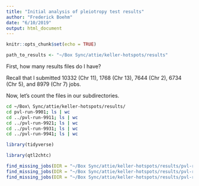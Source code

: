 ```yaml
---
title: "Initial analysis of pleiotropy test results"
author: "Frederick Boehm"
date: "6/10/2019"
output: html_document
---
```


```r
knitr::opts_chunk$set(echo = TRUE)
```

```r
path_to_results <- "~/Box Sync/attie/keller-hotspots/results"
```

First, how many results files do I have?

Recall that I submitted 10332 (Chr 11), 1768 (Chr 13), 7644 (Chr 2), 6734 (Chr 5), and 8979 (Chr 7) jobs.

Now, let's count the files in our subdirectories.

```bash
cd ~/Box\ Sync/attie/keller-hotspots/results/
cd pvl-run-9901; ls | wc
cd ../pvl-run-9911; ls | wc
cd ../pvl-run-9921; ls | wc
cd ../pvl-run-9931; ls | wc
cd ../pvl-run-9941; ls | wc
```







```r
library(tidyverse)
```




```r
library(qtl2chtc)
```

```r
find_missing_jobs(DIR = "~/Box Sync/attie/keller-hotspots/results/pvl-run-9901", njobs = 6734, outfile = "~/Box Sync/attie/keller-hotspots/submit_files/run9901-bad")
find_missing_jobs(DIR = "~/Box Sync/attie/keller-hotspots/results/pvl-run-9911", njobs = 8979, outfile = "~/Box Sync/attie/keller-hotspots/submit_files/run9911-bad")
find_missing_jobs(DIR = "~/Box Sync/attie/keller-hotspots/results/pvl-run-9921", njobs = 10332, outfile = "~/Box Sync/attie/keller-hotspots/submit_files/run9921-bad")
```

```r

```


